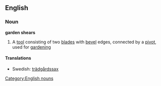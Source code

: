 ==English==
===Noun===
'''garden shears'''
#{{plurale tantum}} A [[tool]] consisting of two [[blade]]s with [[bevel]] edges, connected by a [[pivot]], used for [[gardening]]

====Translations====
{{trans-top|a tool}}
{{trans-mid}}
*Swedish: [[trädgårdssax]] {{c}}
{{trans-bottom}}

[[Category:English nouns]]
